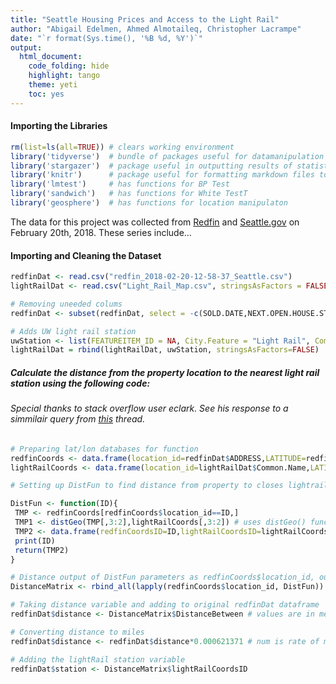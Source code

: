 ```yaml
---
title: "Seattle Housing Prices and Access to the Light Rail"
author: "Abigail Edelmen, Ahmed Almotaileq, Christopher Lacrampe"
date: "`r format(Sys.time(), '%B %d, %Y')`"
output: 
  html_document:
    code_folding: hide
    highlight: tango
    theme: yeti
    toc: yes
---
```


#### Importing the Libraries

```r
rm(list=ls(all=TRUE)) # clears working environment
library('tidyverse')  # bundle of packages useful for datamanipulation and organization
library('stargazer')  # package useful in outputting results of statistical models
library('knitr')      # package useful for formatting markdown files to html
library('lmtest')     # has functions for BP Test
library('sandwich')   # has functions for White TestT
library('geosphere')  # has functions for location manipulaton
```

The data for this project was collected from [Redfin](https://www.redfin.com/city/16163/WA/Seattle) and [Seattle.gov](https://data.seattle.gov/Community/Light-Rail-Map/5f4s-t4jf/data) on February 20th, 2018. These series include...
 
#### Importing and Cleaning the Dataset

```r
redfinDat <- read.csv("redfin_2018-02-20-12-58-37_Seattle.csv")
lightRailDat <- read.csv("Light_Rail_Map.csv", stringsAsFactors = FALSE)

# Removing uneeded colums
redfinDat <- subset(redfinDat, select = -c(SOLD.DATE,NEXT.OPEN.HOUSE.START.TIME,NEXT.OPEN.HOUSE.END.TIME, URL..SEE.http...www.redfin.com.buy.a.home.comparative.market.analysis.FOR.INFO.ON.PRICING., SOURCE, MLS.,FAVORITE, INTERESTED))

# Adds UW light rail station
uwStation <- list(FEATUREITEM_ID = NA, City.Feature = "Light Rail", Common.Name = as.factor("UW Station"), Address = NA, Website = NA, Longitude = -122.3038, Latitude = 47.6498, Location = "(47.6498, 122.3038)")
lightRailDat = rbind(lightRailDat, uwStation, stringsAsFactors=FALSE)
```

##### Calculate the distance from the property location to the nearest light rail station using the following code:
###### Special thanks to stack overflow user eclark. See his response to a simmilair query from  [this](https://stackoverflow.com/questions/31732281/finding-minimum-distance-between-two-sets-of-points-in-two-sets-of-r) thread.

```r
# Preparing lat/lon databases for function
redfinCoords <- data.frame(location_id=redfinDat$ADDRESS,LATITUDE=redfinDat$LATITUDE,LONGITUDE=redfinDat$LONGITUDE)
lightRailCoords <- data.frame(location_id=lightRailDat$Common.Name,LATITUDE=lightRailDat$Latitude,LONGITUDE=lightRailDat$Longitude)

# Setting up DistFun to find distance from property to closes lightrail station

DistFun <- function(ID){
 TMP <- redfinCoords[redfinCoords$location_id==ID,]
 TMP1 <- distGeo(TMP[,3:2],lightRailCoords[,3:2]) # uses distGeo() function from geosphere package to calculate dist from lat and lon
 TMP2 <- data.frame(redfinCoordsID=ID,lightRailCoordsID=lightRailCoords[which.min(TMP1),1],DistanceBetween=min(TMP1)) 
 print(ID)
 return(TMP2)
}

# Distance output of DistFun parameters as redfinCoords$location_id, output is in meters
DistanceMatrix <- rbind_all(lapply(redfinCoords$location_id, DistFun))

# Taking distance variable and adding to original redfinDat dataframe
redfinDat$distance <- DistanceMatrix$DistanceBetween # values are in meters

# Converting distance to miles
redfinDat$distance <- redfinDat$distance*0.000621371 # num is rate of meters per mile

# Adding the lightRail station variable
redfinDat$station <- DistanceMatrix$lightRailCoordsID
```


